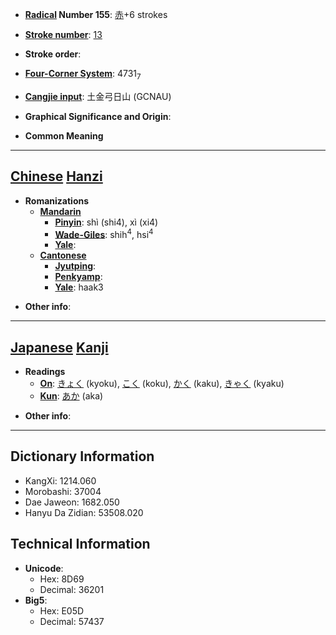 * '''[[Wiktionary:Chinese radical index| Radical]] Number 155''': [[Wiktionary:Chinese radical index 赤|赤]]+6 strokes

* '''[[Wiktionary:Chinese total strokes index|Stroke number]]''': [[Wiktionary:Chinese total strokes index 13|13]]

* '''Stroke order''': 

* '''[[Wiktionary:Chinese four corner index|Four-Corner System]]''': 4731<sub>7</sub>

* '''[[Wiktionary:Chinese Cangjie index|Cangjie input]]''': 土金弓日山 (GCNAU)

* '''Graphical Significance and Origin''': 

* '''Common Meaning'''

----

== [[Chinese]] [[Hanzi]] ==

* '''Romanizations'''
** '''[[Mandarin]]'''
*** '''[[Pinyin]]''': shì (shi4), xì (xi4)
*** '''[[Wade-Giles]]''': shih<sup>4</sup>, hsi<sup>4</sup>
*** '''[[Yale]]''': 
** '''[[Cantonese]]'''
*** '''[[Jyutping]]''':
*** '''[[Penkyamp]]''': 
*** '''[[Yale]]''': haak3

* '''Other info''': 

----

== [[Japanese]] [[Kanji]] ==

* '''Readings'''
** '''[[On]]''': [[きょく]] (kyoku), [[こく]] (koku), [[かく]] (kaku), [[きゃく]] (kyaku)
** '''[[Kun]]''': [[あか]] (aka)

* '''Other info''':  

----

== Dictionary Information ==

* KangXi: 1214.060
* Morobashi: 37004
* Dae Jaweon: 1682.050
* Hanyu Da Zidian: 53508.020

== Technical Information ==

* '''Unicode''':
** Hex: 8D69
** Decimal: 36201
* '''Big5''':
** Hex: E05D
** Decimal: 57437